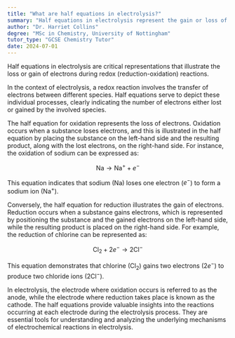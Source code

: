 ```yaml
---
title: "What are half equations in electrolysis?"
summary: "Half equations in electrolysis represent the gain or loss of electrons in redox reactions, highlighting the specific changes occurring at the electrodes during the process."
author: "Dr. Harriet Collins"
degree: "MSc in Chemistry, University of Nottingham"
tutor_type: "GCSE Chemistry Tutor"
date: 2024-07-01
---
```


Half equations in electrolysis are critical representations that illustrate the loss or gain of electrons during redox (reduction-oxidation) reactions.

In the context of electrolysis, a redox reaction involves the transfer of electrons between different species. Half equations serve to depict these individual processes, clearly indicating the number of electrons either lost or gained by the involved species.

The half equation for oxidation represents the loss of electrons. Oxidation occurs when a substance loses electrons, and this is illustrated in the half equation by placing the substance on the left-hand side and the resulting product, along with the lost electrons, on the right-hand side. For instance, the oxidation of sodium can be expressed as:

$$
\text{Na} \rightarrow \text{Na}^+ + e^-
$$

This equation indicates that sodium ($\text{Na}$) loses one electron ($e^-$) to form a sodium ion ($\text{Na}^+$).

Conversely, the half equation for reduction illustrates the gain of electrons. Reduction occurs when a substance gains electrons, which is represented by positioning the substance and the gained electrons on the left-hand side, while the resulting product is placed on the right-hand side. For example, the reduction of chlorine can be represented as:

$$
\text{Cl}_2 + 2e^- \rightarrow 2\text{Cl}^-
$$

This equation demonstrates that chlorine ($\text{Cl}_2$) gains two electrons ($2e^-$) to produce two chloride ions ($2\text{Cl}^-$).

In electrolysis, the electrode where oxidation occurs is referred to as the anode, while the electrode where reduction takes place is known as the cathode. The half equations provide valuable insights into the reactions occurring at each electrode during the electrolysis process. They are essential tools for understanding and analyzing the underlying mechanisms of electrochemical reactions in electrolysis.
    